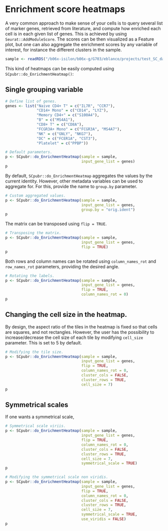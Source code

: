 # Enrichment score heatmaps

A very common approach to make sense of your cells is to query several list of marker genes, retrieved from literature, and compute how enriched each cell is in each given list of genes. This is achieved by using `Seurat::AddModuleScore`. The scores can be then visualized as a Feature plot, but one can also aggregate the enrichment scores by any variable of interest, for instance the different clusters in the sample.

```r
sample <- readRDS("/b06x-isilon/b06x-g/G703/eblanco/projects/test_SC_datasets/sc_dataset.rds")
```

This kind of heatmaps can be easily computed using `SCpubr::do_EnrichmentHeatmap()`:

## Single grouping variable

```r
# Define list of genes.
genes <- list("Naive CD4+ T" = c("IL7R", "CCR7"),
              "CD14+ Mono" = c("CD14", "LYZ"),
              "Memory CD4+" = c("S100A4"),
              "B" = c("MS4A1"),
              "CD8+ T" = c("CD8A"),
              "FCGR3A+ Mono" = c("FCGR3A", "MS4A7"),
              "NK" = c("GNLY", "NKG7"),
              "DC" = c("FCER1A", "CST3"),
              "Platelet" = c("PPBP"))

# Default parameters.
p <- SCpubr::do_EnrichmentHeatmap(sample = sample,
                                  input_gene_list = genes)
p
```
By default, `SCpubr::do_EnrichmentHeatmap` aggregates the values by the current identity. However, other metadata variables can be used to aggregate for. For this, provide the name to `group.by` parameter.

```r
# Custom aggregated values.
p <- SCpubr::do_EnrichmentHeatmap(sample = sample,
                                  input_gene_list = genes,
                                  group.by = "orig.ident")
p
```

The matrix can be transposed using `flip = TRUE`.

```r
# Transposing the matrix.
p <- SCpubr::do_EnrichmentHeatmap(sample = sample,
                                  input_gene_list = genes,
                                  flip = TRUE)
p
```


Both rows and column names can be rotated using `column_names_rot`  and `row_names_rot` parameters, providing the desired angle.

```r
# Rotating the labels.
p <- SCpubr::do_EnrichmentHeatmap(sample = sample,
                                  input_gene_list = genes,
                                  flip = TRUE,
                                  column_names_rot = 0)
p
```

## Changing the cell size in the heatmap.

By design, the aspect ratio of the tiles in the heatmap is fixed so that cells are squares, and not rectangles. However, the user has the possibility to increase/decrease the cell size of each tile by modifying `cell_size` parameter. This is set to 5 by default.
```r
# Modifying the tile size.
p <- SCpubr::do_EnrichmentHeatmap(sample = sample,
                                  input_gene_list = genes,
                                  flip = TRUE,
                                  column_names_rot = 0,
                                  cluster_cols = FALSE,
                                  cluster_rows = TRUE,
                                  cell_size = 7)
p
```

## Symmetrical scales

If one wants a symmetrical scale, 

```r
# Symmetrical scale viriis.
p <- SCpubr::do_EnrichmentHeatmap(sample = sample,
                                  input_gene_list = genes,
                                  flip = TRUE,
                                  column_names_rot = 0,
                                  cluster_cols = FALSE,
                                  cluster_rows = TRUE,
                                  cell_size = 7,
                                  symmetrical_scale = TRUE)
p
```

```r
# Modifying the symmetrical scale non viridis.
p <- SCpubr::do_EnrichmentHeatmap(sample = sample,
                                  input_gene_list = genes,
                                  flip = TRUE,
                                  column_names_rot = 0,
                                  cluster_cols = FALSE,
                                  cluster_rows = TRUE,
                                  cell_size = 7,
                                  symmetrical_scale = TRUE,
                                  use_viridis = FALSE)
p
```
